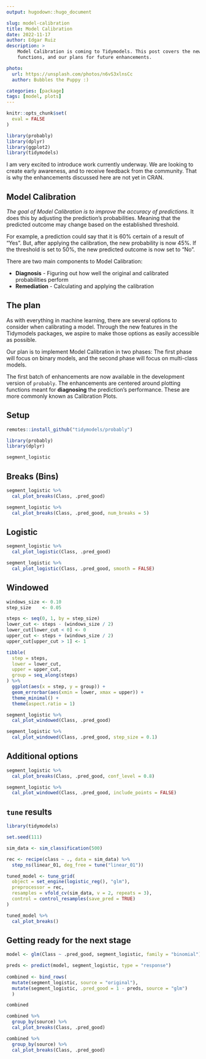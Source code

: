 ```yaml
---
output: hugodown::hugo_document

slug: model-calibration
title: Model Calibration
date: 2022-11-17
author: Edgar Ruiz
description: >
    Model Calibration is coming to Tidymodels. This post covers the new plotting
    functions, and our plans for future enhancements. 

photo:
  url: https://unsplash.com/photos/n6vS3xlnsCc
  author: Bubbles the Puppy :) 

categories: [package]
tags: [model, plots]
---
```


<!--
TODO:
* [ ] Look over / edit the post's title in the yaml
* [ ] Edit (or delete) the description; note this appears in the Twitter card
* [ ] Pick category and tags (see existing with `hugodown::tidy_show_meta()`)
* [ ] Find photo & update yaml metadata
* [ ] Create `thumbnail-sq.jpg`; height and width should be equal
* [ ] Create `thumbnail-wd.jpg`; width should be >5x height
* [ ] `hugodown::use_tidy_thumbnails()`
* [ ] Add intro sentence, e.g. the standard tagline for the package
* [ ] `usethis::use_tidy_thanks()`
-->

```r
knitr::opts_chunk$set(
  eval = FALSE
)

library(probably)
library(dplyr)
library(ggplot2)
library(tidymodels)
```

I am very excited to introduce work currently underway.  We are looking to create 
early awareness, and to receive feedback from the community. That is why the 
enhancements discussed here are not yet in CRAN. 

## Model Calibration

*The goal of Model Calibration is to improve the accuracy of predictions.* It 
does this by adjusting the prediction's probabilities. Meaning that the predicted 
outcome may change based on the established threshold. 

For example, a prediction could say that it is 60% certain of a result of "Yes".
But, after applying the calibration, the new probability is now 45%. If the 
threshold is set to 50%, the new predicted outcome is now set to "No". 

There are two main components to Model Calibration:

- **Diagnosis** - Figuring out how well the original and calibrated probabilities 
perform
- **Remediation** - Calculating and applying the calibration


## The plan

As with everything in machine learning, there are several options to
consider when calibrating a model. Through the new features in the Tidymodels
packages, we aspire to make those options as easily accessible as possible. 

Our plan is to implement Model Calibration in two phases: The first phase will focus
on binary models, and the second phase will focus on multi-class models. 

The first batch of enhancements are now available in the development version of 
`probably`. The enhancements are centered around plotting functions meant for
**diagnosing** the prediction's performance. These are more commonly known as 
Calibration Plots.

## Setup



```r
remotes::install_github("tidymodels/probably")
```

```r
library(probably)
library(dplyr)
```

```r
segment_logistic
```


## Breaks (Bins)

```r
segment_logistic %>% 
  cal_plot_breaks(Class, .pred_good)
```

```r
segment_logistic %>% 
  cal_plot_breaks(Class, .pred_good, num_breaks = 5)
```

## Logistic

```r
segment_logistic %>% 
  cal_plot_logistic(Class, .pred_good)
```

```r
segment_logistic %>% 
  cal_plot_logistic(Class, .pred_good, smooth = FALSE)
```
## Windowed

```r
windows_size <- 0.10
step_size    <- 0.05

steps <- seq(0, 1, by = step_size)
lower_cut <- steps - (windows_size / 2)
lower_cut[lower_cut < 0] <- 0
upper_cut <- steps + (windows_size / 2)
upper_cut[upper_cut > 1] <- 1

tibble(
  step = steps,
  lower = lower_cut,
  upper = upper_cut,
  group = seq_along(steps)
) %>% 
  ggplot(aes(x = step, y = group)) + 
  geom_errorbar(aes(xmin = lower, xmax = upper)) +
  theme_minimal() +
  theme(aspect.ratio = 1)
```


```r
segment_logistic %>% 
  cal_plot_windowed(Class, .pred_good)
```


```r
segment_logistic %>% 
  cal_plot_windowed(Class, .pred_good, step_size = 0.1)
```
## Additional options

```r
segment_logistic %>% 
  cal_plot_breaks(Class, .pred_good, conf_level = 0.8)
```
```r
segment_logistic %>% 
  cal_plot_windowed(Class, .pred_good, include_points = FALSE)
```

## `tune` results

```r
library(tidymodels)

set.seed(111)

sim_data <- sim_classification(500)

rec <- recipe(class ~ ., data = sim_data) %>%
  step_ns(linear_01, deg_free = tune("linear_01"))

tuned_model <- tune_grid(
  object = set_engine(logistic_reg(), "glm"),
  preprocessor = rec,
  resamples = vfold_cv(sim_data, v = 2, repeats = 3),
  control = control_resamples(save_pred = TRUE)
)
```

```r
tuned_model %>% 
  cal_plot_breaks()
```

## Getting ready for the next stage


```r
model <- glm(Class ~ .pred_good, segment_logistic, family = "binomial")

preds <- predict(model, segment_logistic, type = "response")
  
combined <- bind_rows(
  mutate(segment_logistic, source = "original"), 
  mutate(segment_logistic, .pred_good = 1 - preds, source = "glm")
  )

combined 
```


```r
combined %>%
  group_by(source) %>%
  cal_plot_breaks(Class, .pred_good)
```

```r
combined %>% 
  group_by(source) %>% 
  cal_plot_breaks(Class, .pred_good)
```

